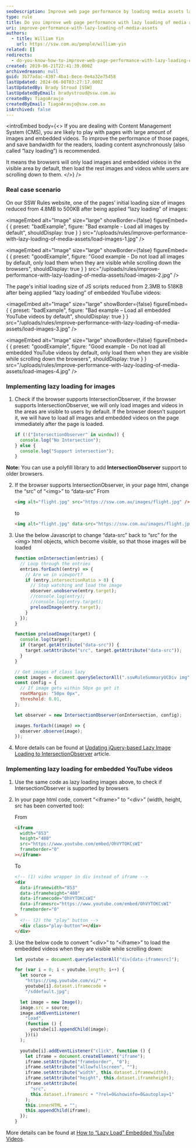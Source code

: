 ```yaml
---
seoDescription: Improve web page performance by loading media assets lazily, reducing initial load size and saving bandwidth for readers.
type: rule
title: Do you improve web page performance with lazy loading of media assets?
uri: improve-performance-with-lazy-loading-of-media-assets
authors:
  - title: William Yin
    url: https://ssw.com.au/people/william-yin
related: []
redirects:
  - do-you-know-how-to-improve-web-page-performance-with-lazy-loading-of-media-assets
created: 2019-06-21T22:41:39.000Z
archivedreason: null
guid: 3b77adac-4387-4ba1-8ece-0e4a32e75458
lastUpdated: 2024-06-08T03:27:17.000Z
lastUpdatedBy: Brady Stroud [SSW]
lastUpdatedByEmail: bradystroud@ssw.com.au
createdBy: TiagoAraujo
createdByEmail: TiagoAraujo@ssw.com.au
isArchived: false
---
```


<introEmbed
  body={<>
If you are dealing with Content Management System (CMS), you are likely to play with pages with large amount of images and embedded videos. To improve the performance of those pages, and save bandwidth for the readers, loading content asynchronously (also called “lazy loading”) is recommended.

It means the browsers will only load images and embedded videos in the visible area by default, then load the rest images and videos while users are scrolling down to them.
  </>}
/>
### Real case scenario

On our SSW Rules website, one of the pages’ initial loading size of images reduced from 4.8MB to 500KB after being applied “lazy loading” of images:

<imageEmbed
  alt="Image"
  size="large"
  showBorder={false}
  figureEmbed={ {
    preset: "badExample",
    figure: "Bad example - Load all images by default",
    shouldDisplay: true
  } }
  src="/uploads/rules/improve-performance-with-lazy-loading-of-media-assets/load-images-1.jpg"
/>

<imageEmbed
  alt="Image"
  size="large"
  showBorder={false}
  figureEmbed={ {
    preset: "goodExample",
    figure: "Good example - Do not load all images by default, only load them when they are visible while scrolling down the browsers",
    shouldDisplay: true
  } }
  src="/uploads/rules/improve-performance-with-lazy-loading-of-media-assets/load-images-2.jpg"
/>

The page's initial loading size of JS scripts reduced from 2.3MB to 518KB after being applied “lazy loading” of embedded YouTube videos:

<imageEmbed
  alt="Image"
  size="large"
  showBorder={false}
  figureEmbed={ {
    preset: "badExample",
    figure: "Bad example – Load all embedded YouTube videos by default",
    shouldDisplay: true
  } }
  src="/uploads/rules/improve-performance-with-lazy-loading-of-media-assets/load-images-3.jpg"
/>

<imageEmbed
  alt="Image"
  size="large"
  showBorder={false}
  figureEmbed={ {
    preset: "goodExample",
    figure: "Good example - Do not load all embedded YouTube videos by default, only load them when they are visible while scrolling down the browsers",
    shouldDisplay: true
  } }
  src="/uploads/rules/improve-performance-with-lazy-loading-of-media-assets/load-images-4.jpg"
/>

### Implementing lazy loading for images

1. Check if the browser supports IntersectionObserver, if the browser supports IntersectionObserver, we will only load images and videos in the areas are visible to users by default. If the browser doesn’t support it, we will have to load all images and embedded videos on the page immediately after the page is loaded.

   ```js
   if (!("IntersectionObserver" in window)) {
     console.log("No Intersection");
   } else {
     console.log("Support intersection");
   }
   ```

**Note:** You can use a polyfill library to add **IntersectionObserver** support to older browsers.

2. If the browser supports IntersectionObserver, in your page html, change the “src” of “&lt;img&gt;” to “data-src”
   From

   ```html
   <img alt="flight.jpg" src="https://ssw.com.au/images/flight.jpg" />
   ```

   to

   ```html
   <img alt="flight.jpg" data-src="https://ssw.com.au/images/flight.jpg" />
   ```

3. Use the below Javascript to change “data-src” back to “src” for the &lt;img&gt; html objects, which become visible, so that those images will be loaded

   ```js
   function onIntersection(entries) {
     // Loop through the entries
     entries.forEach((entry) => {
       // Are we in viewport?
       if (entry.intersectionRatio > 0) {
         // Stop watching and load the image
         observer.unobserve(entry.target);
         //console.log(entry);
         //console.log(entry.target);
         preloadImage(entry.target);
       }
     });
   }

   function preloadImage(target) {
     console.log(target);
     if (target.getAttribute("data-src")) {
       target.setAttribute("src", target.getAttribute("data-src"));
     }
   }

   // Get images of class lazy
   const images = document.querySelectorAll(".sswRuleSummaryUCDiv img");
   const config = {
     // If image gets within 50px go get it
     rootMargin: "50px 0px",
     threshold: 0.01,
   };

   let observer = new IntersectionObserver(onIntersection, config);

   images.forEach((image) => {
     observer.observe(image);
   });
   ```

4. More details can be found at [Updating jQuery-based Lazy Image Loading to IntersectionObserver](https://www.hanselman.com/blog/updating-jquerybased-lazy-image-loading-to-intersectionobserver) article.

### Implementing lazy loading for embedded YouTube videos

1. Use the same code as lazy loading images above, to check if IntersectionObserver is supported by browsers
2. In your page html code, convert “&lt;iframe&gt;” to “&lt;div&gt;” (width, height, src has been converted too):

   From

   ```html
   <iframe
     width="853"
     height="480"
     src="https://www.youtube.com/embed/OhVYTOKCsWI"
     frameborder="0"
   ></iframe>
   ```

   To

   ```html
   <!-- (1) video wrapper in div instead of iframe -->
   <div
     data-iframewidth="853"
     data-iframeheight="480"
     data-iframecode="OhVYTOKCsWI"
     data-iframesrc="https://www.youtube.com/embed/OhVYTOKCsWI"
     frameborder="0"
   >
     <!-- (2) the "play" button -->
     <div class="play-button"></div>
   </div>
   ```

3. Use the below code to convert “&lt;div&gt;” to “&lt;iframe&gt;” to load the embedded videos when they are visible while scrolling down:

   ```js
   let youtube = document.querySelectorAll("div[data-iframesrc]");

   for (var i = 0; i < youtube.length; i++) {
     let source =
       "https://img.youtube.com/vi/" +
       youtube[i].dataset.iframecode +
       "/sddefault.jpg";

     let image = new Image();
     image.src = source;
     image.addEventListener(
       "load",
       (function () {
         youtube[i].appendChild(image);
       })(i)
     );

     youtube[i].addEventListener("click", function () {
       let iframe = document.createElement("iframe");
       iframe.setAttribute("frameborder", "0");
       iframe.setAttribute("allowfullscreen", "");
       iframe.setAttribute("width", this.dataset.iframewidth);
       iframe.setAttribute("height", this.dataset.iframeheight);
       iframe.setAttribute(
         "src",
         this.dataset.iframesrc + "?rel=0&showinfo=0&autoplay=1"
       );
       this.innerHTML = "";
       this.appendChild(iframe);
     });
   }
   ```

More details can be found at [How to “Lazy Load” Embedded YouTube Videos](https://webdesign.tutsplus.com/how-to-lazy-load-embedded-youtube-videos--cms-26743t).
